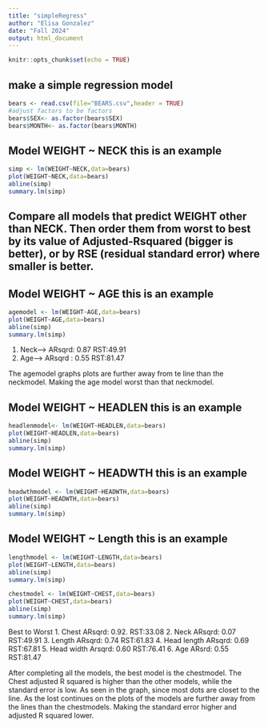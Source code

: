 ```yaml
---
title: "simpleRegress"
author: "Elisa Gonzalez"
date: "Fall 2024"
output: html_document
---
```


```r
knitr::opts_chunk$set(echo = TRUE)
```

## make a simple regression model

```r
bears <- read.csv(file="BEARS.csv",header = TRUE)
#adjust factors to be factors
bears$SEX<- as.factor(bears$SEX)
bears$MONTH<- as.factor(bears$MONTH)
```

## Model WEIGHT ~ NECK  this is an example  

```r
simp <- lm(WEIGHT~NECK,data=bears)
plot(WEIGHT~NECK,data=bears)
abline(simp)
summary.lm(simp)
```


## Compare all models that predict WEIGHT other than NECK. Then order them from worst to best by its value of Adjusted-Rsquared (bigger is better), or by RSE (residual standard error) where smaller is better. 

## Model WEIGHT ~ AGE  this is an example 
```r
agemodel <- lm(WEIGHT~AGE,data=bears)
plot(WEIGHT~AGE,data=bears)
abline(simp)
summary.lm(simp)
```
1. Neck--> ARsqrd: 0.87  RST:49.91
2. Age-->  ARsqrd : 0.55 RST:81.47

The agemodel graphs plots are further away from te line than the neckmodel. Making the age model worst than that neckmodel. 


## Model WEIGHT ~ HEADLEN  this is an example 

```r
headlenmodel<- lm(WEIGHT~HEADLEN,data=bears)
plot(WEIGHT~HEADLEN,data=bears)
abline(simp)
summary.lm(simp)
```

## Model WEIGHT ~ HEADWTH this is an example 

```r
headwthmodel <- lm(WEIGHT~HEADWTH,data=bears)
plot(WEIGHT~HEADWTH,data=bears)
abline(simp)
summary.lm(simp)
```

## Model WEIGHT ~ Length  this is an example 

```r
lengthmodel <- lm(WEIGHT~LENGTH,data=bears)
plot(WEIGHT~LENGTH,data=bears)
abline(simp)
summary.lm(simp)
```

```r
chestmodel <- lm(WEIGHT~CHEST,data=bears)
plot(WEIGHT~CHEST,data=bears)
abline(simp)
summary.lm(simp)
```

Best to Worst 
1. Chest        ARsqrd: 0.92.  RST:33.08
2. Neck         ARsqrd: 0.07    RST:49.91
3. Length       ARsqrd: 0.74    RST:61.83
4. Head length  ARsqrd: 0.69    RST:67.81
5. Head width   Arsqrd: 0.60    RST:76.41
6. Age          ARsrd: 0.55     RST:81.47  

After completing all the models, the best model is the chestmodel. The Chest adjusted R squared is higher than the other models, while the standard error is low. As seen in the graph, since most dots are closet to the line. As the lost continues on the plots of the models are further away from the lines than the chestmodels. Making the standard error higher and adjusted R squared lower. 